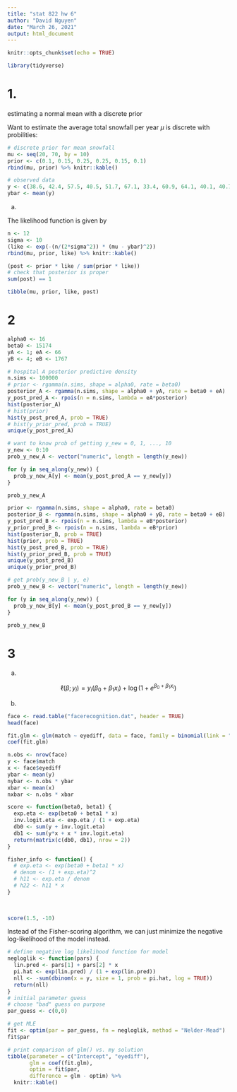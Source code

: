 ```yaml
---
title: "stat 822 hw 6"
author: "David Nguyen"
date: "March 26, 2021"
output: html_document
---
```


```r
knitr::opts_chunk$set(echo = TRUE)
```

```r
library(tidyverse)
```


# 1. 

estimating a normal mean with a discrete prior

Want to estimate the average total snowfall per year $\mu$ is discrete with probilities:

```r
# discrete prior for mean snowfall
mu <- seq(20, 70, by = 10)
prior <- c(0.1, 0.15, 0.25, 0.25, 0.15, 0.1)
rbind(mu, prior) %>% knitr::kable()

```

```r
# observed data
y <- c(38.6, 42.4, 57.5, 40.5, 51.7, 67.1, 33.4, 60.9, 64.1, 40.1, 40.7, 6.4)
ybar <- mean(y)
```

a.

The likelihood function is given by

```r
n <- 12
sigma <- 10
(like <- exp(-(n/(2*sigma^2)) * (mu - ybar)^2))
rbind(mu, prior, like) %>% knitr::kable()
```

```r
(post <- prior * like / sum(prior * like))
# check that posterior is proper
sum(post) == 1
```

```r
tibble(mu, prior, like, post)
```

# 2

```r
alpha0 <- 16
beta0 <- 15174
yA <- 1; eA <- 66
yB <- 4; eB <- 1767
```

```r
# hospital A posterior predictive density
n.sims <- 100000
# prior <- rgamma(n.sims, shape = alpha0, rate = beta0)
posterior_A <- rgamma(n.sims, shape = alpha0 + yA, rate = beta0 + eA)
y_post_pred_A <- rpois(n = n.sims, lambda = eA*posterior)
hist(posterior_A)
# hist(prior)
hist(y_post_pred_A, prob = TRUE)
# hist(y_prior_pred, prob = TRUE)
unique(y_post_pred_A)

# want to know prob of getting y_new = 0, 1, ..., 10
y_new <- 0:10
prob_y_new_A <- vector("numeric", length = length(y_new))

for (y in seq_along(y_new)) {
  prob_y_new_A[y] <- mean(y_post_pred_A == y_new[y])
}

prob_y_new_A
```

```r
prior <- rgamma(n.sims, shape = alpha0, rate = beta0)
posterior_B <- rgamma(n.sims, shape = alpha0 + yB, rate = beta0 + eB)
y_post_pred_B <- rpois(n = n.sims, lambda = eB*posterior)
y_prior_pred_B <- rpois(n = n.sims, lambda = eB*prior)
hist(posterior_B, prob = TRUE)
hist(prior, prob = TRUE)
hist(y_post_pred_B, prob = TRUE)
hist(y_prior_pred_B, prob = TRUE)
unique(y_post_pred_B)
unique(y_prior_pred_B)

# get prob(y_new_B | y, e)
prob_y_new_B <- vector("numeric", length = length(y_new))

for (y in seq_along(y_new)) {
  prob_y_new_B[y] <- mean(y_post_pred_B == y_new[y])
}

prob_y_new_B
```

# 3

a. 

$$\ell(\beta;y_i) = y_i (\beta_0 + \beta_1 x_i) + \log(1+e^{\beta_0+\beta_1 x_i})$$

b.

```r
face <- read.table("facerecognition.dat", header = TRUE)
head(face) 
```

```r
fit.glm <- glm(match ~ eyediff, data = face, family = binomial(link = "logit"))
coef(fit.glm)
```

```r
n.obs <- nrow(face)
y <- face$match
x <- face$eyediff
ybar <- mean(y)
nybar <- n.obs * ybar
xbar <- mean(x)
nxbar <- n.obs * xbar

score <- function(beta0, beta1) {
  exp.eta <- exp(beta0 + beta1 * x)
  inv.logit.eta <- exp.eta / (1 + exp.eta)
  db0 <- sum(y + inv.logit.eta)
  db1 <- sum(y*x + x * inv.logit.eta)
  return(matrix(c(db0, db1), nrow = 2))
}

fisher_info <- function() {
  # exp.eta <- exp(beta0 + beta1 * x)
  # denom <- (1 + exp.eta)^2
  # h11 <- exp.eta / denom
  # h22 <- h11 * x 
}
  
  

score(1.5, -10)

```

Instead of the Fisher-scoring algorithm, we can just minimize the negative log-likelihood of the model instead.

```r
# define negative log likelihood function for model
negloglik <- function(pars) {
  lin.pred <- pars[1] + pars[2] * x
  pi.hat <- exp(lin.pred) / (1 + exp(lin.pred))
  nll <- -sum(dbinom(x = y, size = 1, prob = pi.hat, log = TRUE))
  return(nll)
}
# initial parameter guess
# choose "bad" guess on purpose
par_guess <- c(0,0)

# get MLE
fit <- optim(par = par_guess, fn = negloglik, method = "Nelder-Mead")
fit$par 

# print comparison of glm() vs. my solution
tibble(parameter = c("Intercept", "eyediff"),
       glm = coef(fit.glm),
       optim = fit$par,
       difference = glm - optim) %>%
  knitr::kable()
```

